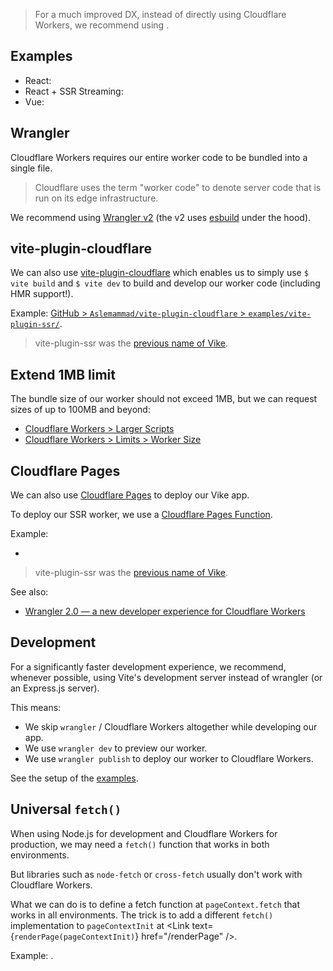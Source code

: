 
> For a much improved DX, instead of directly using Cloudflare Workers, we recommend using <Link href="/cloudflare-pages#full-stack" doNotInferSectionTitle />.

## Examples

 - React: <RepoLink path='/examples/cloudflare-workers-react/' />
 - React + SSR Streaming: <RepoLink path='/examples/cloudflare-workers-react-full/' />
 - Vue: <RepoLink path='/examples/cloudflare-workers-vue/' />


## Wrangler

Cloudflare Workers requires our entire worker code to be bundled into a single file.

> Cloudflare uses the term "worker code" to denote server code that is run on its edge infrastructure.

We recommend using [Wrangler v2](https://github.com/cloudflare/wrangler2) (the v2 uses [esbuild](https://esbuild.github.io/) under the hood).


## vite-plugin-cloudflare

We can also use [vite-plugin-cloudflare](https://github.com/Aslemammad/vite-plugin-cloudflare) which enables us to simply use `$ vite build` and `$ vite dev` to build and develop our worker code (including HMR support!).

Example: [GitHub > `Aslemammad/vite-plugin-cloudflare` > `examples/vite-plugin-ssr/`](https://github.com/Aslemammad/vite-plugin-cloudflare/tree/main/examples/vite-plugin-ssr).

> vite-plugin-ssr was the [previous name of Vike](https://vite-plugin-ssr.com/vike).


## Extend 1MB limit

The bundle size of our worker should not exceed 1MB, but we can request sizes of up to 100MB and beyond:
 - [Cloudflare Workers > Larger Scripts](https://www.cloudflare.com/larger-scripts-on-workers-early-access/)
 - [Cloudflare Workers > Limits > Worker Size](https://developers.cloudflare.com/workers/platform/limits/#worker-size)


## Cloudflare Pages

We can also use [Cloudflare Pages](https://developers.cloudflare.com/pages/) to deploy our Vike app.

To deploy our SSR worker, we use a [Cloudflare Pages Function](https://developers.cloudflare.com/pages/platform/functions/).

Example:
  - <Example timestamp="2022.04" repo="Immortalin/vite-plugin-ssr-cloudflare-pages-demo" />
   > vite-plugin-ssr was the [previous name of Vike](https://vite-plugin-ssr.com/vike).

See also:
 - [Wrangler 2.0 — a new developer experience for Cloudflare Workers](https://blog.cloudflare.com/wrangler-v2-beta/)


## Development

For a significantly faster development experience, we recommend, whenever possible, using Vite's development server instead of wrangler (or an Express.js server).

This means:
 - We skip `wrangler` / Cloudflare Workers altogether while developing our app.
 - We use `wrangler dev` to preview our worker.
 - We use `wrangler publish` to deploy our worker to Cloudflare Workers.

See the setup of the [examples](#examples).


## Universal `fetch()`

When using Node.js for development and Cloudflare Workers for production, we may need a `fetch()` function that works in both environments.

But libraries such as `node-fetch` or `cross-fetch` usually don't work with Cloudflare Workers.

What we can do is to define a fetch function at `pageContext.fetch` that works in all environments.
The trick is to add a different `fetch()` implementation to `pageContextInit` at <Link text={<code>renderPage(pageContextInit)</code>} href="/renderPage" />.

Example: <RepoLink path='/examples/cloudflare-workers-react-full#universal-fetch' />.
